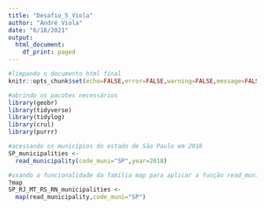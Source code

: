 ```yaml
---
title: "Desafio_5_Viola"
author: "André Viola"
date: "6/18/2021"
output: 
  html_document:
    df_print: paged
---
```


```r
#limpando o documento html final
knitr::opts_chunk$set(echo=FALSE,error=FALSE,warning=FALSE,message=FALSE)
```

```r
#abrindo os pacotes necessários
library(geobr)
library(tidyverse)
library(tidylog)
library(crul)
library(purrr)
```

```r
#acessando os municípios do estado de São Paulo em 2018
SP_municipalities <-
  read_municipality(code_muni="SP",year=2018)
```

```r
#usando a funcionalidade da família map para aplicar a função read_municipality para SP,RJ,MT,RS e RN (para o ano de 2018)
?map
SP_RJ_MT_RS_RN_municipalities <- 
  map(read_municipality,code_muni="SP")

```

